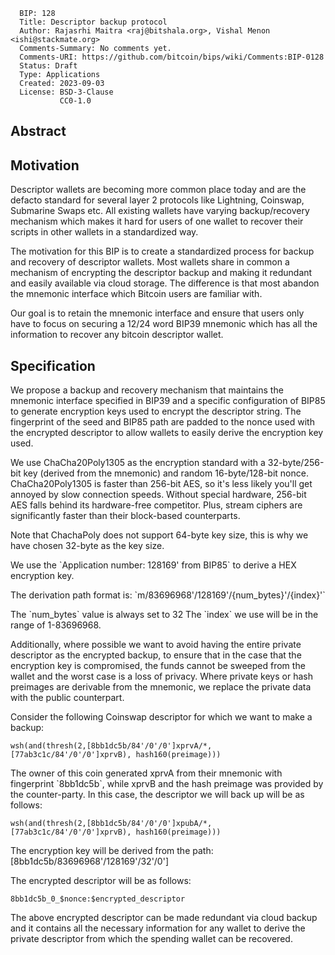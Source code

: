<pre>
  BIP: 128
  Title: Descriptor backup protocol 
  Author: Rajasrhi Maitra <raj@bitshala.org>, Vishal Menon <ishi@stackmate.org>
  Comments-Summary: No comments yet.
  Comments-URI: https://github.com/bitcoin/bips/wiki/Comments:BIP-0128
  Status: Draft
  Type: Applications
  Created: 2023-09-03
  License: BSD-3-Clause
           CC0-1.0
</pre>

==Abstract==

==Motivation==
Descriptor wallets are becoming more common place today and are the defacto standard for several layer 2 protocols like Lightning,
Coinswap, Submarine Swaps etc. All existing wallets have varying backup/recovery mechanism which makes it hard for users of one wallet to 
recover their scripts in other wallets in a standardized way. 

The motivation for this BIP is to create a standardized process for backup and recovery of descriptor wallets.
Most wallets share in common a mechanism of encrypting the descriptor backup and making it redundant and easily available via cloud
storage. The difference is that most abandon the mnemonic interface which Bitcoin users are familiar with.

Our goal is to retain the mnemonic interface and ensure that users only have to focus on securing a 12/24 word BIP39 mnemonic which has all the 
information to recover any bitcoin descriptor wallet.

==Specification==

We propose a backup and recovery mechanism that maintains the mnemonic interface specified in BIP39 and a specific configuration
of BIP85 to generate encryption keys used to encrypt the descriptor string.
The fingerprint of the seed and BIP85 path are padded to the nonce used with the encrypted descriptor to allow wallets to easily derive the 
encryption key used. 

We use ChaCha20Poly1305 as the encryption standard with a 32-byte/256-bit key (derived from the mnemonic) and random 16-byte/128-bit nonce. 
ChaCha20Poly1305 is faster than 256-bit AES, so it's less likely you'll get annoyed by slow connection speeds. 
Without special hardware, 256-bit AES falls behind its hardware-free competitor. 
Plus, stream ciphers are significantly faster than their block-based counterparts.

Note that ChachaPoly does not support 64-byte key size, this is why we have chosen 32-byte as the key size. 

We use the `Application number: 128169' from BIP85` to derive a HEX encryption key.

The derivation path format is: `m/83696968'/128169'/{num_bytes}'/{index}'`

The `num_bytes` value is always set to 32 
The `index` we use will be in the range of 1-83696968.

Additionally, where possible we want to avoid having the entire private descriptor as the encrypted backup, to ensure that in the case 
that the encryption key is compromised, the funds cannot be sweeped from the wallet and the worst case is a loss of privacy. 
Where private keys or hash preimages are derivable from the mnemonic, we replace the private data with the public counterpart.

Consider the following Coinswap descriptor for which we want to make a backup:
<pre>
wsh(and(thresh(2,[8bb1dc5b/84'/0'/0']xprvA/*, [77ab3c1c/84'/0'/0']xprvB), hash160(preimage)))
</pre>
The owner of this coin generated xprvA from their mnemonic with fingerprint `8bb1dc5b`, while xprvB and the hash preimage was provided by the
counter-party. In this case, the descriptor we will back up will be as follows:
<pre>
wsh(and(thresh(2,[8bb1dc5b/84'/0'/0']xpubA/*, [77ab3c1c/84'/0'/0']xprvB), hash160(preimage)))
</pre>

The encryption key will be derived from the path: [8bb1dc5b/83696968'/128169'/32'/0']

The encrypted descriptor will be as follows:

<pre>
8bb1dc5b_0_$nonce:$encrypted_descriptor
</pre>


The above encrypted descriptor can be made redundant via cloud backup and it contains all the necessary information 
for any wallet to derive the private descriptor from which the spending wallet can be recovered.
